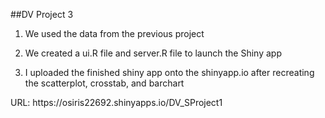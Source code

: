 ##DV Project 3

1) We used the data from the previous project

2) We created a ui.R file and server.R file to launch the Shiny app

3) I uploaded the finished shiny app onto the shinyapp.io after recreating the scatterplot, crosstab, and barchart

URL: https://osiris22692.shinyapps.io/DV_SProject1